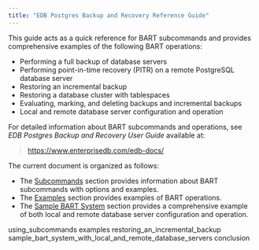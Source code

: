 ```yaml
---
title: "EDB Postgres Backup and Recovery Reference Guide"
---
```




This guide acts as a quick reference for BART subcommands and provides comprehensive examples of the following BART operations:

  - Performing a full backup of database servers
  - Performing point-in-time recovery (PITR) on a remote PostgreSQL database server
  - Restoring an incremental backup
  - Restoring a database cluster with tablespaces
  - Evaluating, marking, and deleting backups and incremental backups
  - Local and remote database server configuration and operation

For detailed information about BART subcommands and operations, see *EDB Postgres Backup and Recovery User Guide* available at:

> <https://www.enterprisedb.com/edb-docs/>

The current document is organized as follows:

  - The [Subcommands](01_using_subcommands/index#using_bart_subcommands) section provides information about BART subcommands with options and examples.
  - The [Examples](02_examples#examples) section provides examples of BART operations.
  - The [Sample BART System](04_sample_bart_system_with_local_and_remote_database_servers#a_sample_bart_system_with_local_and_remote_database_servers) section provides a comprehensive example of both local and remote database server configuration and operation.

<div class="toctree" data-maxdepth="5">

using_subcommands examples restoring_an_incremental_backup sample_bart_system_with_local_and_remote_database_servers conclusion

</div>
